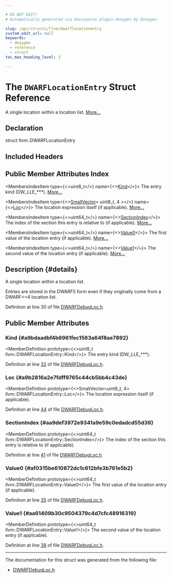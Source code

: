 ```yaml
---

# DO NOT EDIT!
# Automatically generated via docusaurus-plugin-doxygen by Doxygen.

slug: /api/structs/llvm/dwarflocationentry
custom_edit_url: null
keywords:
  - doxygen
  - reference
  - struct
toc_max_heading_level: 3

---
```





# The `DWARFLocationEntry` Struct Reference

<DoxygenPage pluginConfig={pluginConfig}>

A single location within a location list. <a href="#details">More...</a>

## Declaration

<CodeBlock>struct llvm::DWARFLocationEntry</CodeBlock>

## Included Headers

<IncludesList>
<IncludesListItem
  filePath="llvm/DebugInfo/DWARF/DWARFDebugLoc.h"
  permalink="/docs/api/files/include/include/llvm/include/llvm/debuginfo/include/llvm/debuginfo/dwarf/dwarfdebugloc-h"
  isLocal="true" />
</IncludesList>

## Public Member Attributes Index

<MembersIndex>

<MembersIndexItem
  type={<>uint8&#95;t</>}
  name={<><a href="#a9bdaadbf4b6961fec1563a64f8ae7892">Kind</a></>}>
The entry kind (DW&#95;LLE&#95;&#42;&#42;&#42;). <a href="#a9bdaadbf4b6961fec1563a64f8ae7892">More...</a>
</MembersIndexItem>

<MembersIndexItem
  type={<><a href="/docs/api/classes/llvm/smallvector">SmallVector</a>&lt; uint8&#95;t, 4 &gt;</>}
  name={<><a href="#a9b2816a2e7fdff9765c44cb5bb4c43de">Loc</a></>}>
The location expression itself (if applicable). <a href="#a9b2816a2e7fdff9765c44cb5bb4c43de">More...</a>
</MembersIndexItem>

<MembersIndexItem
  type={<>uint64&#95;t</>}
  name={<><a href="#aa9def3972e9341a9e59c0edadcd55d39">SectionIndex</a></>}>
The index of the section this entry is relative to (if applicable). <a href="#aa9def3972e9341a9e59c0edadcd55d39">More...</a>
</MembersIndexItem>

<MembersIndexItem
  type={<>uint64&#95;t</>}
  name={<><a href="#af0315be610872dc1c612bfe3b761e5b2">Value0</a></>}>
The first value of the location entry (if applicable). <a href="#af0315be610872dc1c612bfe3b761e5b2">More...</a>
</MembersIndexItem>

<MembersIndexItem
  type={<>uint64&#95;t</>}
  name={<><a href="#aa61409b30c9504379c4d7cfc48916319">Value1</a></>}>
The second value of the location entry (if applicable). <a href="#aa61409b30c9504379c4d7cfc48916319">More...</a>
</MembersIndexItem>

</MembersIndex>

## Description {#details}

A single location within a location list.

Entries are stored in the DWARF5 form even if they originally come from a DWARF&lt;=4 location list.

Definition at line 30 of file <a href="/docs/api/files/include/include/llvm/include/llvm/debuginfo/include/llvm/debuginfo/dwarf/dwarfdebugloc-h">DWARFDebugLoc.h</a>.

<SectionDefinition>

## Public Member Attributes

### Kind {#a9bdaadbf4b6961fec1563a64f8ae7892}

<MemberDefinition
  prototype={<>uint8&#95;t llvm::DWARFLocationEntry::Kind</>}>
The entry kind (DW&#95;LLE&#95;&#42;&#42;&#42;).

Definition at line <a href="/docs/api/files/include/include/llvm/include/llvm/debuginfo/include/llvm/debuginfo/dwarf/dwarfdebugloc-h/#l00032">32</a> of file <a href="/docs/api/files/include/include/llvm/include/llvm/debuginfo/include/llvm/debuginfo/dwarf/dwarfdebugloc-h">DWARFDebugLoc.h</a>.
</MemberDefinition>

### Loc {#a9b2816a2e7fdff9765c44cb5bb4c43de}

<MemberDefinition
  prototype={<>SmallVector&lt;uint8&#95;t, 4&gt; llvm::DWARFLocationEntry::Loc</>}>
The location expression itself (if applicable).

Definition at line <a href="/docs/api/files/include/include/llvm/include/llvm/debuginfo/include/llvm/debuginfo/dwarf/dwarfdebugloc-h/#l00044">44</a> of file <a href="/docs/api/files/include/include/llvm/include/llvm/debuginfo/include/llvm/debuginfo/dwarf/dwarfdebugloc-h">DWARFDebugLoc.h</a>.
</MemberDefinition>

### SectionIndex {#aa9def3972e9341a9e59c0edadcd55d39}

<MemberDefinition
  prototype={<>uint64&#95;t llvm::DWARFLocationEntry::SectionIndex</>}>
The index of the section this entry is relative to (if applicable).

Definition at line <a href="/docs/api/files/include/include/llvm/include/llvm/debuginfo/include/llvm/debuginfo/dwarf/dwarfdebugloc-h/#l00041">41</a> of file <a href="/docs/api/files/include/include/llvm/include/llvm/debuginfo/include/llvm/debuginfo/dwarf/dwarfdebugloc-h">DWARFDebugLoc.h</a>.
</MemberDefinition>

### Value0 {#af0315be610872dc1c612bfe3b761e5b2}

<MemberDefinition
  prototype={<>uint64&#95;t llvm::DWARFLocationEntry::Value0</>}>
The first value of the location entry (if applicable).

Definition at line <a href="/docs/api/files/include/include/llvm/include/llvm/debuginfo/include/llvm/debuginfo/dwarf/dwarfdebugloc-h/#l00035">35</a> of file <a href="/docs/api/files/include/include/llvm/include/llvm/debuginfo/include/llvm/debuginfo/dwarf/dwarfdebugloc-h">DWARFDebugLoc.h</a>.
</MemberDefinition>

### Value1 {#aa61409b30c9504379c4d7cfc48916319}

<MemberDefinition
  prototype={<>uint64&#95;t llvm::DWARFLocationEntry::Value1</>}>
The second value of the location entry (if applicable).

Definition at line <a href="/docs/api/files/include/include/llvm/include/llvm/debuginfo/include/llvm/debuginfo/dwarf/dwarfdebugloc-h/#l00038">38</a> of file <a href="/docs/api/files/include/include/llvm/include/llvm/debuginfo/include/llvm/debuginfo/dwarf/dwarfdebugloc-h">DWARFDebugLoc.h</a>.
</MemberDefinition>

</SectionDefinition>

<hr/>

The documentation for this struct was generated from the following file:

<ul>
<li><a href="/docs/api/files/include/include/llvm/include/llvm/debuginfo/include/llvm/debuginfo/dwarf/dwarfdebugloc-h">DWARFDebugLoc.h</a></li>
</ul>

</DoxygenPage>

